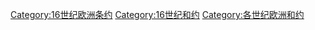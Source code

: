 [[Category:16世纪欧洲条约|Category:16世纪欧洲条约]]
[[Category:16世纪和约|Category:16世纪和约]]
[[Category:各世纪欧洲和约|Category:各世纪欧洲和约]]
